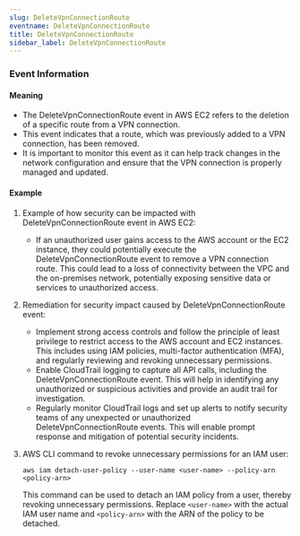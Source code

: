 ```yaml
--- 
slug: DeleteVpnConnectionRoute
eventname: DeleteVpnConnectionRoute
title: DeleteVpnConnectionRoute
sidebar_label: DeleteVpnConnectionRoute
---
```

                       


### Event Information

#### Meaning

- The DeleteVpnConnectionRoute event in AWS EC2 refers to the deletion of a specific route from a VPN connection.
- This event indicates that a route, which was previously added to a VPN connection, has been removed.
- It is important to monitor this event as it can help track changes in the network configuration and ensure that the VPN connection is properly managed and updated.

#### Example

1. Example of how security can be impacted with DeleteVpnConnectionRoute event in AWS EC2:
   - If an unauthorized user gains access to the AWS account or the EC2 instance, they could potentially execute the DeleteVpnConnectionRoute event to remove a VPN connection route. This could lead to a loss of connectivity between the VPC and the on-premises network, potentially exposing sensitive data or services to unauthorized access.

2. Remediation for security impact caused by DeleteVpnConnectionRoute event:
   - Implement strong access controls and follow the principle of least privilege to restrict access to the AWS account and EC2 instances. This includes using IAM policies, multi-factor authentication (MFA), and regularly reviewing and revoking unnecessary permissions.
   - Enable CloudTrail logging to capture all API calls, including the DeleteVpnConnectionRoute event. This will help in identifying any unauthorized or suspicious activities and provide an audit trail for investigation.
   - Regularly monitor CloudTrail logs and set up alerts to notify security teams of any unexpected or unauthorized DeleteVpnConnectionRoute events. This will enable prompt response and mitigation of potential security incidents.

3. AWS CLI command to revoke unnecessary permissions for an IAM user:
   ```
   aws iam detach-user-policy --user-name <user-name> --policy-arn <policy-arn>
   ```
   This command can be used to detach an IAM policy from a user, thereby revoking unnecessary permissions. Replace `<user-name>` with the actual IAM user name and `<policy-arn>` with the ARN of the policy to be detached.

 